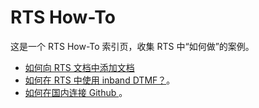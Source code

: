 # RTS How-To

这是一个 RTS How-To 索引页，收集 RTS 中“如何做”的案例。

- [如何向 RTS 文档中添加文档](add-docs/)
- [如何在 RTS 中使用 inband DTMF？](inband-dtmf/)。
- [如何在国内连接 Github ](go-github/)。